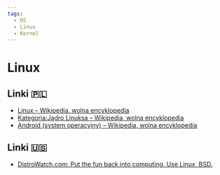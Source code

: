 ```yaml
---
tags:
  - OS
  - Linux
  - Kernel
---
```


# Linux

## Linki 🇵🇱

- [Linux – Wikipedia, wolna encyklopedia](https://pl.wikipedia.org/wiki/Linux)
- [Kategoria:Jądro Linuksa – Wikipedia, wolna encyklopedia](https://pl.wikipedia.org/wiki/Kategoria:J%C4%85dro_Linuksa)
- [Android (system operacyjny) – Wikipedia, wolna encyklopedia](<https://pl.wikipedia.org/wiki/Android_(system_operacyjny)>)

## Linki 🇺🇸

- [DistroWatch.com: Put the fun back into computing. Use Linux, BSD.](https://distrowatch.com/)
